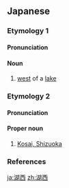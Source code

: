 ==Japanese==
{{wikipedia|lang=ja}}

===Etymology 1===
{{ja-kanjitab|こ|せい|yomi=o}}

====Pronunciation====
{{ja-pron|yomi=kanon|こせい|acc=0|acc_ref=DJR}}

====Noun====
{{ja-noun|こせい}}

# [[west]] of a [[lake]]

===Etymology 2===
{{ja-kanjitab|こ|さい|yomi=o}}

====Pronunciation====
{{ja-pron|yomi=o|こさい}}

====Proper noun====
{{ja-pos|proper|こさい}}

# [[w:Kosai, Shizuoka|Kosai, Shizuoka]]

===References===
<references/>

[[ja:湖西]]
[[zh:湖西]]